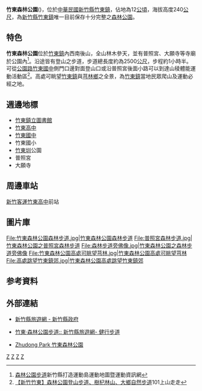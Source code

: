 {{coord|24|43|57.7452|N|121|5|0.9564|E|region:TW_type:landmark|display=title}}
{{公園
| 名稱           = 竹東森林公園
| 原名           = Zhudong Forest Park
| 圖片           = 竹東森林公園.jpg
| 圖片尺寸       = 330px
| 圖片說明       = 
| 類型           = [[森林公園|森林公園]]
| 地點           = {{ROC}}[[新竹縣|新竹縣]][[竹東鎮|竹東鎮]]
| 經緯度         = 
| 面積           = 12[[公頃|公頃]]
| 前身           =
| 設立時間       =
| 管理者         =
| 年遊客數       =
| 開放時間       =
| 設備、遊具     =
| 停車場         =
| 無障礙設施     =
| 建築師、工程師 =
| 告示           =
| 事務所         =
| 事務所所在地   =
| 電話號碼       =
| 交通方式       =
| 備註           =
| 官方網站       =
}}

'''竹東森林公園'''({{lang-en|Zhudong Forest Park}})，位於[[中華民國|中華民國]][[新竹縣|新竹縣]][[竹東鎮|竹東鎮]]，佔地為12[[公頃|公頃]]，海拔高度240[[公尺|公尺]]，為[[新竹縣|新竹縣]][[竹東鎮|竹東鎮]]唯一目前保存十分完整之[[森林公園|森林公園]]。



== 特色 ==
'''竹東森林公園'''位於[[竹東鎮|竹東鎮]]內西南後山，全山林木參天，並有普照宮、大願寺等寺廟於公園內<ref>[http://lohas.hcc.edu.tw/facilities_view.php?fID=15&id=402 森林公園步道]新竹縣打造運動島運動地圖暨運動資訊網</ref>。沿途皆有登山之步道，步道總長度約為2500[[公尺|公尺]]，步程約1小時半。可從[[公園路|公園路]][[竹東國中|竹東國中]]側門口邊對面登山口或沿普照宮後面小路可以到達山稜體能運動活動區<ref>[http://blog.xuite.net/shiun101/1013399/24828327 【新竹竹東】森林公園登山步道、樹杞林山、大鄉自然步道]101上山走走</ref>。高處可眺望[[竹東鎮|竹東鎮]]與[[芎林鄉|芎林鄉]]之全景，為[[竹東鎮|竹東鎮]]當地民眾爬山及運動必經之地。

== 週邊地標 ==
*[[竹東鎮立圖書館|竹東鎮立圖書館]]
*[[竹東高中|竹東高中]]
*[[竹東國中|竹東國中]]
*竹東國小
*[[竹東圳|竹東圳]]公園
*普照宮
*大願寺

== 周邊車站 ==
[[新竹客運|新竹客運]][[竹東高中|竹東高中]]前站

== 圖片庫 ==
<gallery>
File:竹東森林公園森林步道.jpg|竹東森林公園森林步道
File:普照宮森林步道.jpg|竹東森林公園之普照宮森林步道
File:森林步道旁佛像.jpg|竹東森林公園之森林步道旁佛像
File:竹東森林公園高處可眺望芎林.jpg|竹東森林公園高處可眺望芎林
File:高處跳望竹東鎮郊.jpg|竹東森林公園高處跳望竹東鎮郊
</gallery>

==参考資料==
<div class="references-small">
<references />
</div>

== 外部連結 ==
{{Commonscat|竹東森林公園}}
* {{zh-tw}}[https://web.archive.org/web/20190303174021/http://travel.hsinchu.gov.tw/ 新竹縣旅遊網 - 新竹縣政府]
* {{zh-tw}}[https://web.archive.org/web/20131228205859/http://travel.hsinchu.gov.tw/page.aspx?wtp=1&wnd=63&id=286 竹東‧森林公園步道:: 新竹縣旅遊網- 健行步道]
* {{Youtube}}[http://www.youtube.com/watch?v=Xs7VkSgjNcM Zhudong Park 竹東森林公園]


[[Category:竹東鎮|Z]]
[[Category:新竹縣公園|Z]]
[[Category:台灣森林公園|Z]]
[[Category:新竹縣旅遊景點|Z]]